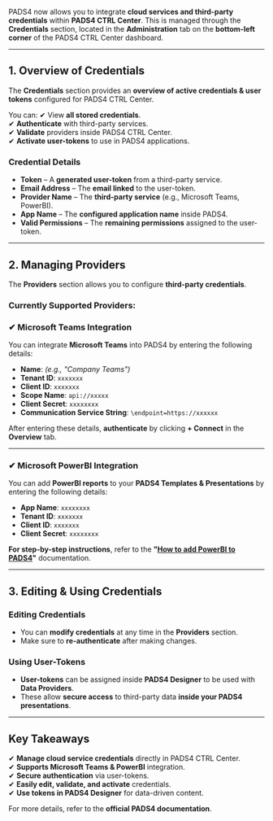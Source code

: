 PADS4 now allows you to integrate **cloud services and third-party credentials** within **PADS4 CTRL Center**. This is managed through the **Credentials** section, located in the **Administration** tab on the **bottom-left corner** of the PADS4 CTRL Center dashboard.

---

## **1. Overview of Credentials**

The **Credentials** section provides an **overview of active credentials & user tokens** configured for PADS4 CTRL Center.

You can:
✔ View **all stored credentials**.\
✔ **Authenticate** with third-party services.\
✔ **Validate** providers inside PADS4 CTRL Center.\
✔ **Activate user-tokens** to use in PADS4 applications.

### **Credential Details**

- **Token** – A **generated user-token** from a third-party service.
- **Email Address** – The **email linked** to the user-token.
- **Provider Name** – The **third-party service** (e.g., Microsoft Teams, PowerBI).
- **App Name** – The **configured application name** inside PADS4.
- **Valid Permissions** – The **remaining permissions** assigned to the user-token.

---

## **2. Managing Providers**

The **Providers** section allows you to configure **third-party credentials**.

### **Currently Supported Providers:**

### **✔ Microsoft Teams Integration**

You can integrate **Microsoft Teams** into PADS4 by entering the following details:

- **Name**: _(e.g., "Company Teams")_
- **Tenant ID**: `xxxxxxx`
- **Client ID**: `xxxxxxx`
- **Scope Name**: `api://xxxxx`
- **Client Secret**: `xxxxxxxx`
- **Communication Service String**: `\endpoint=https://xxxxxx`

After entering these details, **authenticate** by clicking **\+ Connect** in the **Overview** tab.

---

### **✔ Microsoft PowerBI Integration**

You can add **PowerBI reports** to your **PADS4 Templates & Presentations** by entering the following details:

- **App Name**: `xxxxxxxx`
- **Tenant ID**: `xxxxxxx`
- **Client ID**: `xxxxxxx`
- **Client Secret**: `xxxxxxxx`

**For step-by-step instructions**, refer to the **"**[**How to add PowerBI to PADS4**](/ctrl-centre/administration/Power-BI)**"** documentation.

---

## **3. Editing & Using Credentials**

### **Editing Credentials**

- You can **modify credentials** at any time in the **Providers** section.
- Make sure to **re-authenticate** after making changes.

### **Using User-Tokens**

- **User-tokens** can be assigned inside **PADS4 Designer** to be used with **Data Providers**.
- These allow **secure access** to third-party data **inside your PADS4 presentations**.

---

## **Key Takeaways**

✔ **Manage cloud service credentials** directly in PADS4 CTRL Center.\
✔ **Supports Microsoft Teams & PowerBI** integration.\
✔ **Secure authentication** via user-tokens.\
✔ **Easily edit, validate, and activate** credentials.\
✔ **Use tokens in PADS4 Designer** for data-driven content.

For more details, refer to the **official PADS4 documentation**.